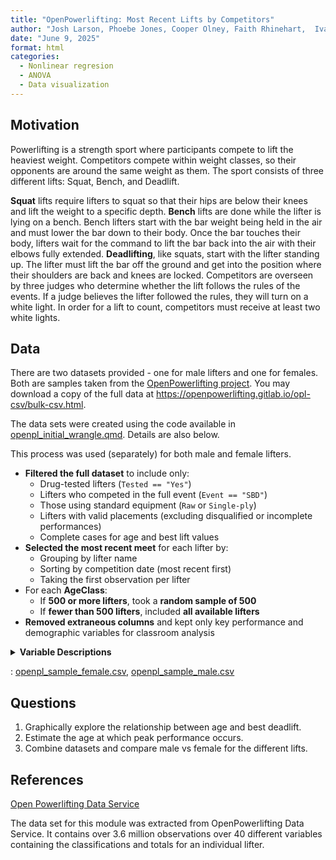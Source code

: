 ```yaml
---
title: "OpenPowerlifting: Most Recent Lifts by Competitors"
author: "Josh Larson, Phoebe Jones, Cooper Olney, Faith Rhinehart,  Ivan Ramler" 
date: "June 9, 2025" 
format: html
categories:
  - Nonlinear regresion
  - ANOVA
  - Data visualization
---
```


## Motivation
Powerlifting is a strength sport where participants compete to lift the heaviest weight. Competitors compete within weight classes, so their opponents are around the same weight as them. The sport consists of three different lifts: Squat, Bench, and Deadlift. 

**Squat** lifts require lifters to squat so that their hips are below their knees and lift the weight to a specific depth. **Bench** lifts are done while the lifter is lying on a bench. Bench lifters start with the bar weight being held in the air and must lower the bar down to their body. Once the bar touches their body, lifters wait for the command to lift the bar back into the air with their elbows fully extended. **Deadlifting**, like squats, start with the lifter standing up. The lifter must lift the bar off the ground and get into the position where their shoulders are back and knees are locked. Competitors are overseen by three judges who determine whether the lift follows the rules of the events. If a judge believes the lifter followed the rules, they will turn on a white light. In order for a lift to count, competitors must receive at least two white lights.

## Data

There are two datasets provided - one for male lifters and one for females. Both are samples taken from the [OpenPowerlifting project](https://www.openpowerlifting.org){target="_blank"}. You may download a copy of the full data at [https://openpowerlifting.gitlab.io/opl-csv/bulk-csv.html](https://openpowerlifting.gitlab.io/opl-csv/bulk-csv.html){target="_blank"}.

The data sets were created using the code available in [openpl_initial_wrangle.qmd](../_prep/openpowerlifting/openpl_initial_wrangle.qmd). Details are also below.

::: {.callout-note collapse="true" title="Sampling Process"}

This process was used (separately) for both male and female lifters.

- **Filtered the full dataset** to include only:
  - Drug-tested lifters (`Tested == "Yes"`)
  - Lifters who competed in the full event (`Event == "SBD"`)
  - Those using standard equipment (`Raw` or `Single-ply`)
  - Lifters with valid placements (excluding disqualified or incomplete performances)
  - Complete cases for age and best lift values

- **Selected the most recent meet** for each lifter by:
  - Grouping by lifter name
  - Sorting by competition date (most recent first)
  - Taking the first observation per lifter

- For each **AgeClass**:
  - If **500 or more lifters**, took a **random sample of 500**
  - If **fewer than 500 lifters**, included **all available lifters**

- **Removed extraneous columns** and kept only key performance and demographic variables for classroom analysis

:::


<details>
<summary><strong>Variable Descriptions</strong></summary>

| Variable      | Description                                                                 |
|---------------|-----------------------------------------------------------------------------|
| Name          | Powerlifter's name                                                          |
| Age           | Age of the lifter at the time of the meet                                   |
| AgeClass      | Reported age class (e.g., "13-15", "24-25", "80+")                          |
| BodyweightKg  | Body weight of the lifter in kilograms at weigh-in                         |
| Squat         | Best squat weight from the lifter's three attempts (in kg)                 |
| Bench         | Best bench press from the lifter's three attempts (in kg)                  |
| Deadlift      | Best deadlift from the lifter's three attempts (in kg)                     |
| TotalKg       | Sum of best squat, bench press, and deadlift (in kg)                       |
| Place         | Lifter's placement in the meet (numeric)    |
| Dots          | Bodyweight-adjusted score (modern Wilks alternative)                       |
| Wilks         | Traditional Wilks score                                                     |
| Glossbrenner  | Score used by GPC-affiliated federations                                    |
| Goodlift      | IPF GL points (IPF performance standard score)                              |
| Date          | Date of the meet (format: yyyy-mm-dd)                                       |

</details>


: [openpl_sample_female.csv](../data/openpl_sample_female.csv), [openpl_sample_male.csv](../data/openpl_sample_male.csv)


## Questions

1. Graphically explore the relationship between age and best deadlift. 
2. Estimate the age at which peak performance occurs.
3. Combine datasets and compare male vs female for the different lifts.

## References

[Open Powerlifting Data Service](https://openpowerlifting.gitlab.io/opl-csv/bulk-csv-docs.html){target="_blank"}

The data set for this module was extracted from OpenPowerlifting Data Service. It contains over 3.6 million observations over 40 different variables containing the classifications and totals for an individual lifter. 
